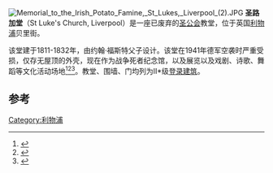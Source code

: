 {{Infobox church | name = 圣路加堂| fullname = | image = The bombed out St Luke's Church - geograph.org.uk - 1206139.jpg| latd = 53.4017| longd = -2.9752| location = 英国[[利物浦|利物浦]]贝里街 | coordinates = {{coord|53.4017|-2.9752|region:GB_type:landmark|display=title}} |denomination = [[圣公会|圣公会]] | heritage designation = II*级| designated date = 1952年6月28日| architect = 约翰·福斯特父子| architectural type = 教堂| style = 哥特复兴| groundbreaking = 1811| completed date = 1832| length = {{convert|177|ft|6|in|m|0}}| width = {{convert|60|ft|m|0}}| other dimensions = 塔高{{convert|133|ft|m|0}}| materials = 砂岩}}
[[File:Memorial_to_the_Irish_Potato_Famine,_St_Lukes,_Liverpool_(2).JPG|thumb]]
'''圣路加堂'''（St Luke's Church, Liverpool）是一座已废弃的[[圣公会|圣公会]]教堂，位于英国[[利物浦|利物浦]]贝里街。

该堂建于1811-1832年，由约翰·福斯特父子设计。该堂在1941年德军空袭时严重受损，仅存无屋顶的外壳，现在作为战争死者纪念馆，以及展览以及戏剧、诗歌、舞蹈等文化活动场地<ref>{{Citation| url = http://www.usl.org.uk/content/LunchAtStLukes.aspx| title = Lunch at St Lukes| accessdate = 2013-04-09| publisher = Urban Strawberry Lunch| deadurl = yes| archiveurl = https://web.archive.org/web/20130613152312/http://www.usl.org.uk/content/LunchAtStLukes.aspx| archivedate = 2013-06-13}}</ref><ref>{{Citation| url = http://www.liverpool.com/events-features/st.-luke-s...-cinema.html| title = St. Luke's... cinema?| accessdate = 2013-04-09| publisher = Trinity Mirror North West & North Wales| archive-url = https://web.archive.org/web/20100110035212/http://www.liverpool.com/events-features/st.-luke-s...-cinema.html| archive-date = 2010-01-10| dead-url = yes}}</ref><ref>{{Citation | url = http://www.visitliverpool.com/things-to-do/attractions/search/st-lukes-bombed-out-church-p327651| title = St Luke's (bombed out) Church| accessdate =2013-04-09| publisher = Liverpool City Region Local Enterprise Partnership}}</ref>。教堂、围墙、门均列为II*级[[登录建筑|登录建筑]]。

==参考==
{{Reflist|30em}}
[[Category:利物浦|Category:利物浦]]